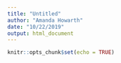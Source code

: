 ```yaml
---
title: "Untitled"
author: "Amanda Howarth"
date: "10/22/2019"
output: html_document
---
```


```r
knitr::opts_chunk$set(echo = TRUE)
```

